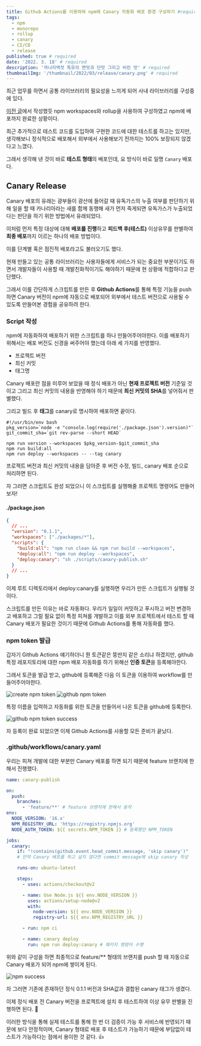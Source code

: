 ```yaml
---
title: Github Actions를 이용하여 npm에 Canary 자동화 배포 환경 구성하기 #required
tags:
  - npm
  - monorepo
  - rollup
  - canary
  - CI/CD
  - release
published: true # required
date: '2022. 3. 18' # required
description: '까나리액젓 특유의 짠맛과 단맛 그리고 비린 맛' # required
thumbnailImg: '/thumbnail/2022/03/release/canary.png' # required
---
```


최근 업무를 하면서 공통 라이브러리의 필요성을 느끼게 되어 사내 라이브러리를 구성중에 있다.

[이전 글](https://tigger.dev/2022/npm/rollup)에서 작성했듯 npm workspaces와 rollup을 사용하여 구성하였고 npm에 배포까지 완료한 상황이다.

최근 추가적으로 테스트 코드를 도입하여 구현한 코드에 대한 테스트를 하고는 있지만, 생각해보니 정식적으로 배포해서 외부에서 사용해보기 전까지는 100% 보장되지 않겠다고 느꼈다.

그래서 생각해 낸 것이 바로 **테스트 형태**의 배포인데, 요 방식이 바로 일명 `Canary` 배포다.

## Canary Release

Canary 배포의 유래는 광부들이 광산에 들어갈 때 유독가스의 누출 여부를 판단하기 위해 일을 할 때 카나리아라는 새를 함께 동행해 새가 먼저 죽게되면 유독가스가 누출되었다는 판단을 하기 위한 방법에서 유래되었다.

이처럼 먼저 특정 대상에 대해 **배포를 진행**하고 **피드백 후(테스트)** 이상유무를 판별하여 **최종 배포**까지 이르는 하나의 배포 방법이다.

이를 단계별 혹은 점진적 배포라고도 불러오기도 했다.

현재 만들고 있는 공통 라이브러리는 사용자들에게 서비스가 되는 중요한 부분이기도 하면서 개발자들이 사용할 때 개발친화적이기도 해야하기 때문에 현 상황에 적합하다고 판단했다.

그래서 이를 간단하게 스크립트를 만든 후 **Github Actions**를 통해 특정 기능을 push 하면 Canary 버전이 npm에 자동으로 배포되어 외부에서 테스트 버전으로 사용될 수 있도록 만들어본 경험을 공유하려 한다.

### Script 작성

npm에 자동화하여 배포하기 위한 스크립트를 하나 만들어주어야한다.
이를 배포하기 위해서는 배포 버전도 신경을 써주어야 했는데 아래 세 가지를 반영했다.

- 프로젝트 버전
- 최신 커밋
- 태그명

Canary 배포란 점을 미루어 보았을 때 정식 배포가 아닌 **현재 프로젝트 버전** 기준일 것이고 그리고 최신 커밋의 내용을 반영해야 하기 때문에 **최신 커밋의 SHA**를 넣어줘서 판별했다.

그리고 빌드 후 **태그**를 canary로 명시하여 배포하면 끝이다.

```shell
#!/usr/bin/env bash
pkg_version=`node -e "console.log(require('./package.json').version)"`
git_commit_sha=`git rev-parse --short HEAD`

npm run version --workspaces $pkg_version-$git_commit_sha
npm run build:all
npm run deploy --workspaces -- --tag canary
```

프로젝트 버전과 최신 커밋의 내용을 담아준 후 버전 수정, 빌드, canary 배포 순으로 처리하면 된다.

자 그러면 스크립트도 완성 되었으니 이 스크립트를 실행해줄 프로젝트 명령어도 만들어보자!

#### ./package.json

```json
{
  // ...
  "version": "0.1.1",
  "workspaces": ["./packages/*"],
  "scripts": {
    "build:all": "npm run clean && npm run build --workspaces",
    "deploy:all": "npm run deploy --workspaces",
    "deploy:canary": "sh ./scripts/canary-publish.sh"
  }
  // ...
}
```

이제 루트 디렉토리에서 deploy:canary를 실행하면 우리가 만든 스크립트가 실행될 것이다.

스크립트를 만든 이유는 바로 자동화다. 우리가 일일이 커밋하고 푸시하고 버전 변경하고 배포하고 그럴 필요 없이 특정 피쳐를 개발하고 이를 외부 프로젝트에서 테스트 할 때 Canary 배포가 필요한 것이기 때문에 Github Actions를 통해 자동화를 했다.

### npm token 발급

갑자기 Github Actions 얘기하더니 뭔 토큰같은 뚱딴지 같은 소리냐 하겠지만, github 특정 레포지토리에 대한 npm 배포 자동화를 하기 위해선 **인증 토큰**을 등록해야한다.

그래서 토큰을 발급 받고, github에 등록해준 다음 이 토큰을 이용하여 workflow를 만들어주어야한다.

![create npm token](/images/2022/03/release/npm_token.png)
![github npm token](/images/2022/03/release/github_token.png)

특정 이름을 입력하고 자동화를 위한 토큰을 만들어서 나온 토큰을 github에 등록한다.

![github npm token success](/images/2022/03/release/github_token_success.png)

자 등록이 완료 되었으면 이제 Github Actions를 사용할 모든 준비가 끝났다.

### .github/workflows/canary.yaml

우리는 피쳐 개발에 대한 부분만 Canary 배포를 하면 되기 때문에 feature 브랜치에 한해서 진행했다.

```yaml
name: canary-publish

on:
  push:
    branches:
      - 'feature/**' # feature 브랜치에 한해서 동작
env:
  NODE_VERSION: '16.x'
  NPM_REGISTRY_URL: 'https://registry.npmjs.org'
  NODE_AUTH_TOKEN: ${{ secrets.NPM_TOKEN }} # 등록했던 NPM_TOKEN

jobs:
  canary:
    if: "!contains(github.event.head_commit.message, 'skip canary')"
    # 만약 Canary 배포를 하고 싶지 않다면 commit message에 skip canary 작성

    runs-on: ubuntu-latest

    steps:
      - uses: actions/checkout@v2

      - name: Use Node.js ${{ env.NODE_VERSION }}
        uses: actions/setup-node@v2
        with:
          node-version: ${{ env.NODE_VERSION }}
          registry-url: ${{ env.NPM_REGISTRY_URL }}

      - run: npm ci

      - name: canary deploy
        run: npm run deploy:canary # 패키지 명령어 수행
```

위와 같이 구성을 하면 최종적으로 feature/\*\* 형태의 브랜치를 push 할 때 자동으로 Canary 배포가 되어 npm에 쌓이게 된다.

![npm success](/images/2022/03/release/npm_success.png)

자 그러면 기존에 존재하던 정식 0.1.1 버전과 SHA값과 결합된 canary 태그가 생겼다.

이제 정식 배포 전 Canary 버전을 프로젝트에 설치 후 테스트하여 이상 유무 판별을 진행하면 된다. 🎉

이러한 방식을 통해 실제 테스트를 통해 한 번 더 검증이 가능 후 서비스에 반영되기 때문에 보다 안정적이며, Canary 형태로 배포 후 테스트가 가능하기 때문에 부담없이 테스트가 가능하다는 점에서 용이한 것 같다. 👍
